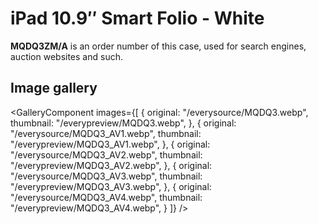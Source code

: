
# iPad 10.9″ Smart Folio - White

<Callout type='info' emoji='👉🏻'>**MQDQ3ZM/A** is an order number of this case, used for search engines, auction websites and such.</Callout>

## Image gallery

<GalleryComponent
    images={[
      {
        original: "/everysource/MQDQ3.webp",
        thumbnail: "/everypreview/MQDQ3.webp",
      },
      {
        original: "/everysource/MQDQ3_AV1.webp",
        thumbnail: "/everypreview/MQDQ3_AV1.webp",
      },
      {
        original: "/everysource/MQDQ3_AV2.webp",
        thumbnail: "/everypreview/MQDQ3_AV2.webp",
      },
      {
        original: "/everysource/MQDQ3_AV3.webp",
        thumbnail: "/everypreview/MQDQ3_AV3.webp",
      },
      {
        original: "/everysource/MQDQ3_AV4.webp",
        thumbnail: "/everypreview/MQDQ3_AV4.webp",
      }
    ]}
  />
